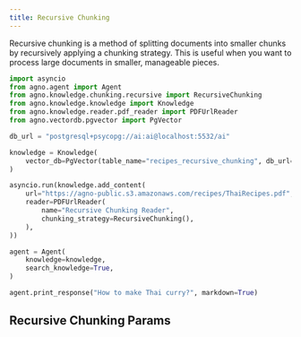 ```yaml
---
title: Recursive Chunking
---
```


Recursive chunking is a method of splitting documents into smaller chunks by recursively applying a chunking strategy. This is useful when you want to process large documents in smaller, manageable pieces.

```python
import asyncio
from agno.agent import Agent
from agno.knowledge.chunking.recursive import RecursiveChunking
from agno.knowledge.knowledge import Knowledge
from agno.knowledge.reader.pdf_reader import PDFUrlReader
from agno.vectordb.pgvector import PgVector

db_url = "postgresql+psycopg://ai:ai@localhost:5532/ai"

knowledge = Knowledge(
    vector_db=PgVector(table_name="recipes_recursive_chunking", db_url=db_url),
)

asyncio.run(knowledge.add_content(
    url="https://agno-public.s3.amazonaws.com/recipes/ThaiRecipes.pdf",
    reader=PDFUrlReader(
        name="Recursive Chunking Reader",
        chunking_strategy=RecursiveChunking(),
    ),
))

agent = Agent(
    knowledge=knowledge,
    search_knowledge=True,
)

agent.print_response("How to make Thai curry?", markdown=True)
```

## Recursive Chunking Params

<Snippet file="chunking-recursive.mdx" />
